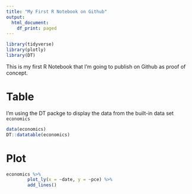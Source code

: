 ```yaml
---
title: "My First R Notebook on Github"
output:
  html_document:
    df_print: paged
---
```




```r
library(tidyverse)
library(plotly)
library(DT)
```

This is my first R Notebook that I'm going to publish on Github as proof of concept.


# Table

I'm using the DT packge to display the data from the built-in data set `economics`

```r
data(economics)
DT::datatable(economics)
```

# Plot
```r
economics %>%
        plot_ly(x = ~date, y = ~pce) %>%
        add_lines()
```

